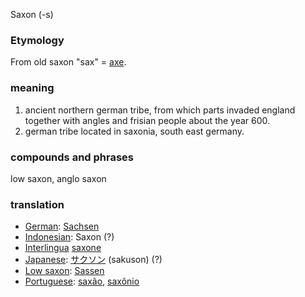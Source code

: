 Saxon (-s)

=== Etymology ===
From old saxon "sax" = [[axe]].


=== meaning ===
#ancient northern german tribe, from which parts invaded england together with angles and frisian people about the year 600.
#german tribe located in saxonia, south east germany.


=== compounds and phrases ===
low saxon, anglo saxon


=== translation ===
*[[German]]: [[Sachsen]]
*[[Indonesian]]: Saxon (?)
*[[Interlingua]] [[saxone]]
*[[Japanese]]: [[サクソン]] (sakuson) (?)
*[[Low saxon]]: [[Sassen]]
*[[Portuguese]]: [[saxão]], [[saxônio]]